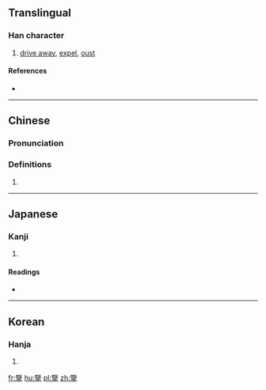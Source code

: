 ==Translingual==

===Han character===
{{Han char|rn=64|rad=手|as=15|sn=19|four=|canj=尸田手 (SWQ)|ids=⿱⿰[[臣]]⿱⿱[[𠂉]][[丶]][[目|⺫]][[手]]}}

# [[drive away]], [[expel]], [[oust]]

====References====
* {{Han ref|kx=0460.060|dkj=12859|dj=0808.260|hdz=31973.050|uh=64E5|ud=25829}}

----

==Chinese==
{{zh-forms}}

===Pronunciation===
{{zh-pron
|m=lǎn
|c=laam5
|h=pfs=
|md=
|mn=
|w=
|mc=y
|oc=y
|cat=n
}}

===Definitions===
{{zh-hanzi}}

# {{rfdef|lang=zh}}

----

==Japanese==

===Kanji===
{{ja-kanji|grade=|rs=手15}}

# {{defn|lang=ja|sort=手15}}

====Readings====
* {{ja-readings|on=[[らん]] (ran)|kun=[[とる]] (toru)}}

----

==Korean==

===Hanja===
{{ko-hanja|hangeul=[[람]], [[남]]|eumhun=|rv=ram, nam|mr=ram, nam|y=lam, nam}}

# {{defn|lang=ko|sort=手15}}

[[fr:擥]]
[[hu:擥]]
[[pl:擥]]
[[zh:擥]]